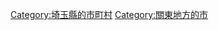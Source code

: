 {{Commonscat|Warabi, Saitama}}
{{Catmore}}

{{DEFAULTSORT:Warabi-shi}}
[[Category:埼玉縣的市町村|Category:埼玉縣的市町村]]
[[Category:關東地方的市|Category:關東地方的市]]